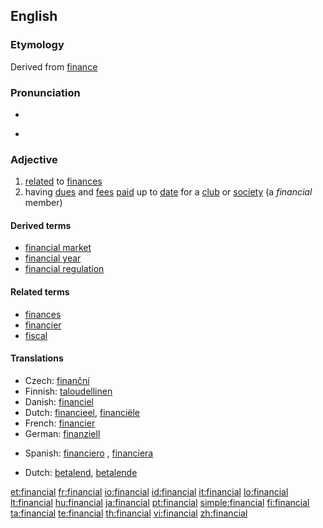 ==English==

===Etymology===
Derived from [[finance]]

===Pronunciation===
* {{audio|en-us-financial.ogg|Audio (US)}}

* {{IPA|/faɪˈnænʃəl/}}

===Adjective===
{{en-adj|-}}

# [[relate]]d to [[finance]]s
# having [[due]]s and [[fee]]s [[paid]] up to [[date]] for a [[club]] or [[society]] (a ''financial'' member)

====Derived terms====
* [[financial market]]
* [[financial year]]
* [[financial regulation]]

====Related terms====
* [[finances]]
* [[financier]]
* [[fiscal]]

====Translations====
{{trans-top|related to finances}}
* Czech: [[finanční]] {{m}}
* Finnish: [[taloudellinen]]
* Danish: [[financiel]]
* Dutch: [[financieel]], [[financiële]]
* French: [[financier]]
* German: [[finanziell]]
{{trans-mid}}
* Spanish: [[financiero]] {{m}}, [[financiera]] {{f}}
{{trans-bottom}}

{{trans-top|paying}}
* Dutch: [[betalend]], [[betalende]]
{{trans-mid}}
{{trans-bottom}}

[[et:financial]]
[[fr:financial]]
[[io:financial]]
[[id:financial]]
[[it:financial]]
[[lo:financial]]
[[lt:financial]]
[[hu:financial]]
[[ja:financial]]
[[pt:financial]]
[[simple:financial]]
[[fi:financial]]
[[ta:financial]]
[[te:financial]]
[[th:financial]]
[[vi:financial]]
[[zh:financial]]